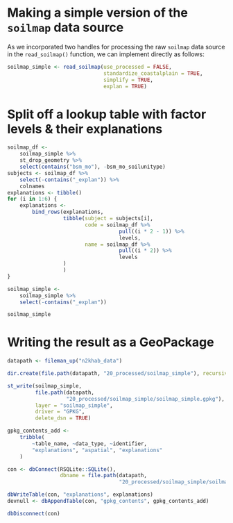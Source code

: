 # Making a simple version of the `soilmap` data source

As we incorporated two handles for processing the raw `soilmap` data source in the `read_soilmap()` function,
we can implement directly as follows:

```r
soilmap_simple <- read_soilmap(use_processed = FALSE,
                               standardize_coastalplain = TRUE,
                               simplify = TRUE,
                               explan = TRUE)
```

# Split off a lookup table with factor levels & their explanations

```r
soilmap_df <-
    soilmap_simple %>%
    st_drop_geometry %>% 
    select(contains("bsm_mo"), -bsm_mo_soilunitype)
subjects <- soilmap_df %>% 
    select(-contains("_explan")) %>% 
    colnames
explanations <- tibble()
for (i in 1:6) {
    explanations <-
        bind_rows(explanations,
                  tibble(subject = subjects[i],
                         code = soilmap_df %>% 
                                    pull((i * 2 - 1)) %>% 
                                    levels,
                         name = soilmap_df %>% 
                                    pull((i * 2)) %>% 
                                    levels
                  )
                  )
}
```

```r
soilmap_simple <- 
    soilmap_simple %>% 
    select(-contains("_explan"))
```

```r
soilmap_simple
```


# Writing the result as a GeoPackage

```r
datapath <- fileman_up("n2khab_data")
```

```r
dir.create(file.path(datapath, "20_processed/soilmap_simple"), recursive = TRUE)
```


```r
st_write(soilmap_simple,
         file.path(datapath, 
                   "20_processed/soilmap_simple/soilmap_simple.gpkg"), 
         layer = "soilmap_simple", 
         driver = "GPKG",
         delete_dsn = TRUE)

gpkg_contents_add <- 
    tribble(
        ~table_name, ~data_type, ~identifier,
        "explanations", "aspatial", "explanations"
    )

con <- dbConnect(RSQLite::SQLite(),
                 dbname = file.path(datapath, 
                                    "20_processed/soilmap_simple/soilmap_simple.gpkg"))

dbWriteTable(con, "explanations", explanations)
devnull <- dbAppendTable(con, "gpkg_contents", gpkg_contents_add)

dbDisconnect(con)
```


